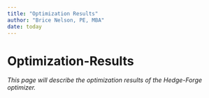 ```yaml
---
title: "Optimization Results"
author: "Brice Nelson, PE, MBA"
date: today
---
```


# Optimization-Results

*This page will describe the optimization results of the Hedge-Forge optimizer.*
